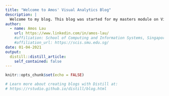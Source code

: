 ```yaml
---
title: "Welcome to Amos' Visual Analytics Blog"
description: |
  Welcome to my blog. This blog was started for my masters module on Visual Analytics, and will be updated as and when I find other interesting things to write on.
author:
  - name: Amos Lau 
    url: https://www.linkedin.com/in/amos-lau/
    #affiliation: School of Computing and Information Systems, Singapore Management University
    #affiliation_url: https://scis.smu.edu.sg/
date: 01-04-2021
output:
  distill::distill_article:
    self_contained: false
---
```


```r
knitr::opts_chunk$set(echo = FALSE)

# Learn more about creating blogs with Distill at:
# https://rstudio.github.io/distill/blog.html

```



